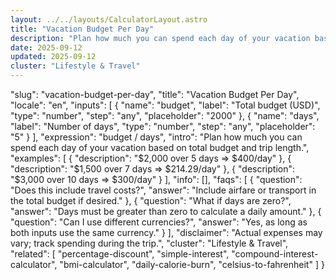 ```yaml
---
layout: ../../layouts/CalculatorLayout.astro
title: "Vacation Budget Per Day"
description: "Plan how much you can spend each day of your vacation based on total budget and trip length."
date: 2025-09-12
updated: 2025-09-12
cluster: "Lifestyle & Travel"
---
```


  "slug": "vacation-budget-per-day",
  "title": "Vacation Budget Per Day",
  "locale": "en",
  "inputs": [
    {
      "name": "budget",
      "label": "Total budget (USD)",
      "type": "number",
      "step": "any",
      "placeholder": "2000"
    },
    {
      "name": "days",
      "label": "Number of days",
      "type": "number",
      "step": "any",
      "placeholder": "5"
    }
  ],
  "expression": "budget / days",
  "intro": "Plan how much you can spend each day of your vacation based on total budget and trip length.",
  "examples": [
    {
      "description": "$2,000 over 5 days ⇒ $400/day"
    },
    {
      "description": "$1,500 over 7 days ⇒ $214.29/day"
    },
    {
      "description": "$3,000 over 10 days ⇒ $300/day"
    }
  ],
  "info": [],
  "faqs": [
    {
      "question": "Does this include travel costs?",
      "answer": "Include airfare or transport in the total budget if desired."
    },
    {
      "question": "What if days are zero?",
      "answer": "Days must be greater than zero to calculate a daily amount."
    },
    {
      "question": "Can I use different currencies?",
      "answer": "Yes, as long as both inputs use the same currency."
    }
  ],
  "disclaimer": "Actual expenses may vary; track spending during the trip.",
  "cluster": "Lifestyle & Travel",
  "related": [
    "percentage-discount",
    "simple-interest",
    "compound-interest-calculator",
    "bmi-calculator",
    "daily-calorie-burn",
    "celsius-to-fahrenheit"
  ]
}

<Calculator schema={schema} />
